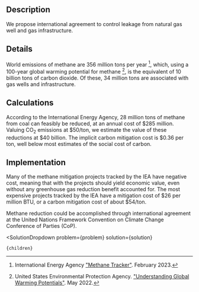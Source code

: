 

## Description

We propose international agreement to control leakage from natural gas well and gas infrastructure.

## Details

World emissions of methane are 356 million tons per year [^"1"], which, using a 100-year global warming potential for methane [^"2"], is the equivalent of 10 billion tons of carbon dioxide. Of these, 34 million tons are associated with gas wells and infrastructure.

## Calculations

According to the International Energy Agency, 28 million tons of methane from coal can feasibly be reduced, at an annual cost of $285 million. Valuing CO<sub>2</sub> emissions at $50/ton, we estimate the value of these reductions at $40 billion. The implicit carbon mitigation cost is $0.36 per ton, well below most estimates of the social cost of carbon.

## Implementation

Many of the methane mitigation projects tracked by the IEA have negative cost, meaning that with the projects should yield economic value, even without any greenhouse gas reduction benefit accounted for. The most expensive projects tracked by the IEA have a mitigation cost of $26 per million BTU, or a carbon mitigation cost of about $54/ton.

Methane reduction could be accomplished through international agreement at the United Nations Framework Convention on Climate Change Conference of Parties (CoP).

[^"1"]: International Energy Agency ["Methane Tracker"](https://www.iea.org/data-and-statistics/data-tools/methane-tracker). February 2023.

[^"2"]: United States Environmental Protection Agency. ["Understanding Global Warming Potentials"](https://www.epa.gov/ghgemissions/understanding-global-warming-potentials). May 2022.

  <SolutionDropdown 
    problem={problem} 
    solution={solution}
  >
    {children}
  </SolutionDropdown>